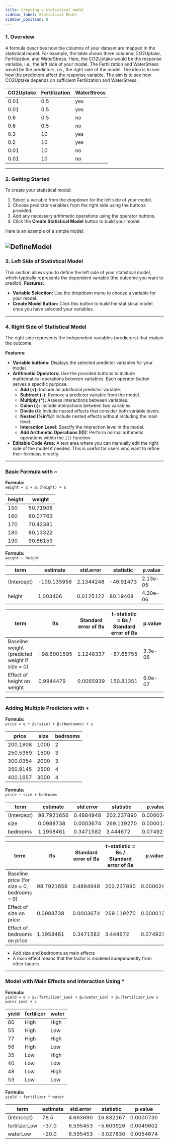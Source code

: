 ```yaml
---
title: Creating a statistical model
sidebar_label: Statistical Model
sidebar_position: 8
---
```


### 1. Overview

A formula describes how the columns of your dataset are mapped in the statistical model.
For example, the table shows three columns: CO2Uptake, Fertilization, and WaterStress.
Here, the CO2Uptake would be the response variable, i.e., the left side of your model.
The Fertilization and WaterStress would be the predictors, i.e., the right side of the model.
The idea is to see how the predictors affect the response variable.
The aim is to see how CO2Uptake depends on sufficient Fertilization and WaterStress.

| CO2Uptake | Fertilization | WaterStress |
|-----------|---------------|-------------|
| 0.01      | 0.5           | yes         |
| 0.01      | 0.5           | yes         |
| 0.6       | 0.5           | no          |
| 0.6       | 0.5           | no          |
| 0.3       | 10            | yes         |
| 0.2       | 10            | yes         |
| 0.01      | 10            | no          |
| 0.01      | 10            | no          |
---

### 2. Getting Started

To create your statistical model:
1. Select a variable from the dropdown for the left side of your model.
2. Choose predictor variables from the right side using the buttons provided.
3. Add any necessary arithmetic operations using the operator buttons.
4. Click the **Create Statistical Model** button to build your model.

Here is an example of a simple model:

![DefineModel](/img/ThirdPartyApps/BioStats/FormulaEditor.png)
---

### 3. Left Side of Statistical Model

This section allows you to define the left side of your statistical model, which typically represents the dependent variable (the outcome you want to predict).
**Features:**
- **Variable Selection:** Use the dropdown menu to choose a variable for your model.
- **Create Model Button:** Click this button to build the statistical model once you have selected your variables.
---

### 4. Right Side of Statistical Model

The right side represents the independent variables (predictors) that explain the outcome.

**Features:**
- **Variable buttons:** Displays the selected predictor variables for your model.
- **Arithmetic Operators:** Use the provided buttons to include mathematical operations between variables. Each operator button serves a specific purpose:
  - **Add (+):** Include an additional predictor variable.
  - **Subtract (-):** Remove a predictor variable from the model.
  - **Multiply (*):** Assess interactions between variables.
  - **Colon (:):** Include interactions between two variables.
  - **Divide (/):** Include nested effects that consider both variable levels.
  - **Nested (%in%):** Include nested effects without including the main level.
  - **Interaction Level:** Specify the interaction level in the model.
  - **Add Arithmetic Operations (I()):** Perform normal arithmetic operations within the `I()` function.
- **Editable Code Area:** A text area where you can manually edit the right side of the model if needed. This is useful for users who want to refine their formulas directly.
---

### Basic Formula with ~

**Formula:**  
`weight = α + β₁(height) + ε`

| height | weight   |
|--------|----------|
| 150    | 50.71908 |
| 160    | 60.07763 |
| 170    | 70.42381 |
| 180    | 80.13322 |
| 190    | 90.86159 |

**Formula:**  
`weight ~ height`

| term       | estimate    | std.error  | statistic  | p.value    |
|------------|-------------|------------|------------|------------|
| (Intercept) | -100.135956 | 2.1344248  | -46.91473  | 2.13e-05   |
| height     | 1.003406    | 0.0125122  | 80.19408   | 4.30e-06   |

| term                                          | ßs         | Standard error of ßs | t-statistic = ßs / Standard error of ßs | p.value    |
|-----------------------------------------------|------------|----------------------|--------------------------------------|------------|
| Baseline weight (predicted weight if size = 0) | -98.6001595| 1.1248337            | -87.65755                            | 3.3e-06    |
| Effect of height on weight                    | 0.9944479  | 0.0065939            | 150.81351                            | 6.0e-07    |

---

### Adding Multiple Predictors with +

**Formula:**  
`price = α + β₁(size) + β₂(bedrooms) + ε`

| price  | size | bedrooms |
|--------|------|----------|
| 200.1808 | 1000 | 2        |
| 250.5359 | 1500 | 3        |
| 300.0354 | 2000 | 3        |
| 350.9145 | 2500 | 4        |
| 400.1657 | 3000 | 4        |

**Formula:**  
`price ~ size + bedrooms`

| term        | estimate  | std.error  | statistic   | p.value    |
|-------------|-----------|------------|-------------|------------|
| (Intercept) | 98.7921656| 0.4884948  | 202.237890  | 0.0000244  |
| size        | 0.0988738 | 0.0003674  | 269.119270  | 0.0000138  |
| bedrooms    | 1.1958461 | 0.3471582  | 3.444672    | 0.0749271  |

| term                               | ßs         | Standard error of ßs | t-statistic = ßs / Standard error of ßs | p.value    |
|------------------------------------|------------|----------------------|--------------------------------------|------------|
| Baseline price (for size = 0, bedrooms = 0) | 98.7921656 | 0.4884948 | 202.237890 | 0.0000244 |
| Effect of size on price           | 0.0988738  | 0.0003674            | 269.119270                            | 0.0000138  |
| Effect of bedrooms on price       | 1.1958461  | 0.3471582            | 3.444672                              | 0.0749271  |

- Add size and bedrooms as main effects
- A main effect means that the factor is modeled independently from other factors.

---

### Model with Main Effects and Interaction Using *

**Formula:**  
`yield = α + β₁(fertilizer_Low) + β₂(water_Low) + β₃(fertilizer_Low x water_Low) + ε`

| yield | fertilizer | water  |
|-------|------------|--------|
| 80    | High       | High   |
| 55    | High       | Low    |
| 77    | High       | High   |
| 56    | High       | Low    |
| 35    | Low        | High   |
| 40    | Low        | Low    |
| 48    | Low        | High   |
| 53    | Low        | Low    |

**Formula:**  
`yield ~ fertilizer * water`

| term            | estimate | std.error   | statistic  | p.value   |
|-----------------|----------|-------------|------------|-----------|
| (Intercept)     | 78.5     | 4.663690    | 16.832167  | 0.0000730 |
| fertilizerLow   | -37.0    | 6.595453    | -5.609926  | 0.0049602 |
| waterLow        | -20.0    | 6.595453    | -3.027830  | 0.0054674 |

